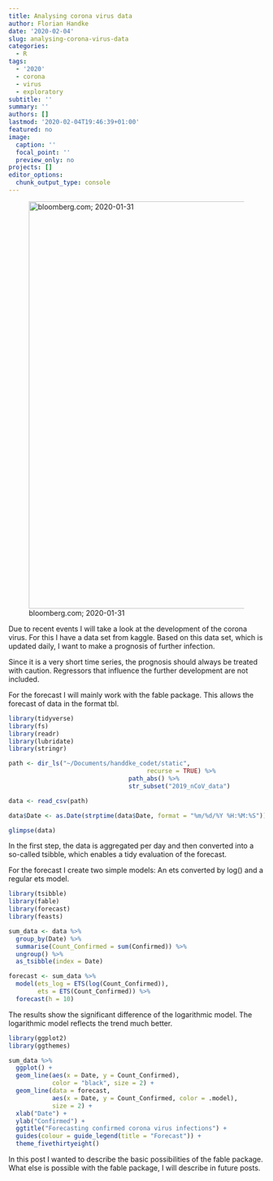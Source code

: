 ```yaml
---
title: Analysing corona virus data
author: Florian Handke
date: '2020-02-04'
slug: analysing-corona-virus-data
categories:
  - R
tags:
  - '2020'
  - corona
  - virus
  - exploratory
subtitle: ''
summary: ''
authors: []
lastmod: '2020-02-04T19:46:39+01:00'
featured: no
image:
  caption: ''
  focal_point: ''
  preview_only: no
projects: []
editor_options: 
  chunk_output_type: console
---
```


![bloomberg.com; 2020-01-31](/post/2020-02-04-corona-virus_files/1000x-1.jpg){width=800px}

Due to recent events I will take a look at the development of the corona virus. For this I have a data set from kaggle. Based on this data set, which is updated daily, I want to make a prognosis of further infection.

Since it is a very short time series, the prognosis should always be treated with caution. Regressors that influence the further development are not included. 

For the forecast I will mainly work with the fable package. This allows the forecast of data in the format tbl.

```r
library(tidyverse)
library(fs)
library(readr)
library(lubridate)
library(stringr)

path <- dir_ls("~/Documents/handdke_codet/static",
                                      recurse = TRUE) %>% 
                                 path_abs() %>% 
                                 str_subset("2019_nCoV_data")

data <- read_csv(path)

```

```r
data$Date <- as.Date(strptime(data$Date, format = "%m/%d/%Y %H:%M:%S"))
```

```r
glimpse(data)
```

In the first step, the data is aggregated per day and then converted into a so-called tsibble, which enables a tidy evaluation of the forecast.

For the forecast I create two simple models: An ets converted by log() and a regular ets model.

```r

library(tsibble)
library(fable)
library(forecast)
library(feasts)

sum_data <- data %>% 
  group_by(Date) %>% 
  summarise(Count_Confirmed = sum(Confirmed)) %>% 
  ungroup() %>% 
  as_tsibble(index = Date)

forecast <- sum_data %>% 
  model(ets_log = ETS(log(Count_Confirmed)),
        ets = ETS(Count_Confirmed)) %>% 
  forecast(h = 10)

```

The results show the significant difference of the logarithmic model. The logarithmic model reflects the trend much better.

```r

library(ggplot2)
library(ggthemes)

sum_data %>% 
  ggplot() +
  geom_line(aes(x = Date, y = Count_Confirmed), 
            color = "black", size = 2) +
  geom_line(data = forecast, 
            aes(x = Date, y = Count_Confirmed, color = .model), 
            size = 2) +
  xlab("Date") +
  ylab("Confirmed") +
  ggtitle("Forecasting confirmed corona virus infections") +
  guides(colour = guide_legend(title = "Forecast")) +
  theme_fivethirtyeight()
```

In this post I wanted to describe the basic possibilities of the fable package. What else is possible with the fable package, I will describe in future posts.